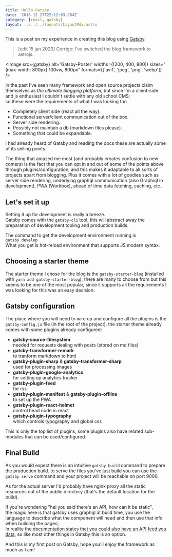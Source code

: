 ```yaml
---
title: Hello Gatsby
date: '2018-12-27T22:12:03.284Z'
category: [react, gatsby]
layout: ../../../layouts/LayoutMdx.astro
---
```



This is a post on my experience in creating this blog using [Gatsby](https://www.gatsbyjs.org/).
> [edit 15 jan 2023] Corrige: I've switched the blog framework to astrojs.


<Image  src={gatsby} alt='Gatsby-Poster' widths={[200, 400, 800]} sizes="(max-width: 800px) 100vw, 800px" formats={['avif', 'jpeg', 'png', 'webp']} />

In the past I've seen many framework and open source projects claim themselves as _the ultimate blogging platform_,
but since I'm a client-side and js enthusiast I couldn't settle with any old school CMS;  
so these were the requirements of what I was looking for:
  - Completely client side (react all the way).
  - Functional server/client communication out of the box. 
  - Server side rendering.
  - Possibly not maintain a db (markdown files please).
  - Something that could be expandable.

I had already heard of Gatsby and reading the docs these are actually some of its selling points.

The thing that amazed me most (and probably creates confusion to new comers)
is the fact that you can opt in and out of some of the points above through plugins/configuration,
and this makes it adaptable to all sorts of projects apart from blogging.
Plus it comes with a lot of goodies such as server side rendering, underlying graphql communication (also Graphiql in development), PWA (Workbox), ahead of time data fetching, caching, etc..

## Let's set it up
Setting it up for development is really a breeze.  
Gatsby comes with the `gatsby-cli` tool,
this will abstract away the preparation of development tooling and production builds.

The command to get the development environment running is  
`gatsby develop`  
What you get is hot-reload environment that supports JS modern syntax.

## Choosing a starter theme
The starter theme I chose for the blog is the `gatsby-starter-blog` (installed with `yarn add gatsby-starter-blog`);
there are many to choose from but this seems to be one of the most popular,
since it supports all the requirements I was looking for this was an easy decision.

## Gatsby configuration
The place where you will need to wire up and configure all the plugins is the `gatsby-config.js` file (in the root of the project),
the starter theme already comes with some plugins already configured:
  - **gatsby-source-filesystem**  
  needed for requests dealing with posts (stored on md files)
  - **gatsby-transformer-remark**  
  to tranform markdown to html
  - **gatsby-plugin-sharp** & **gatsby-transformer-sharp**  
  used for processing images
  - **gatsby-plugin-google-analytics**  
  for setting up analytics tracker
  - **gatsby-plugin-feed**  
  for rss
  - **gatsby-plugin-manifest** & **gatsby-plugin-offline**  
  to set up the PWA
  - **gatsby-plugin-react-helmet**  
  control head node in react
  - **gatsby-plugin-typography**  
  which controls typography and global css

This is only the top list of plugins, some plugins also have related sub-modules that can be used/configured.

## Final Build
As you would expect there is an intuitive `gatsby build` command to prepare the production build.
to serve the files you've just build you can use the `gatsby serve` command and your project will be reachable on port 9000.

As for the actual server I'd probably have nginx proxy all the static resources out of the public directory (that's the default location for the build).

If you're wondering "hei you said there's an API, how can it be static",   
the magic here is that gatsby uses graphql at build time, you use the language to describe what the component will need and then use that info when building the pages;   
In reality the [documentation states that you could also have an API feed you data](https://www.gatsbyjs.org/docs/querying-with-graphql/), so like most other things in Gatsby this is an option.

And this is my first post on Gatsby, hope you'll enjoy the framework as much as I am!


